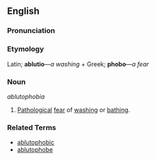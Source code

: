 ==English==

===Pronunciation===
{{substub}}

===Etymology===
Latin; '''ablutio'''&mdash;''a washing'' + Greek; '''phobo'''&mdash;''a fear''

===Noun===
''ablutophobia''

# [[Pathology|Pathological]] [[fear]] of [[wash|washing]] or [[bathe|bathing]].

===Related Terms===
* [[ablutophobic]]
* [[ablutophobe]]